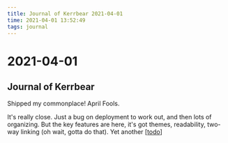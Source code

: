 ```yaml
---
title: Journal of Kerrbear 2021-04-01
time: 2021-04-01 13:52:49
tags: journal
---
```


# 2021-04-01

## Journal of Kerrbear

Shipped my commonplace! April Fools.

It's really close. Just a bug on deployment to work out, and then lots of organizing. But the key features are here, it's got themes, readability, two-way linking (oh wait, gotta do that). Yet another [[todo]]

[//begin]: # "Autogenerated link references for markdown compatibility"
[todo]: ../projects/commonplace/todo "Todo"
[//end]: # "Autogenerated link references"